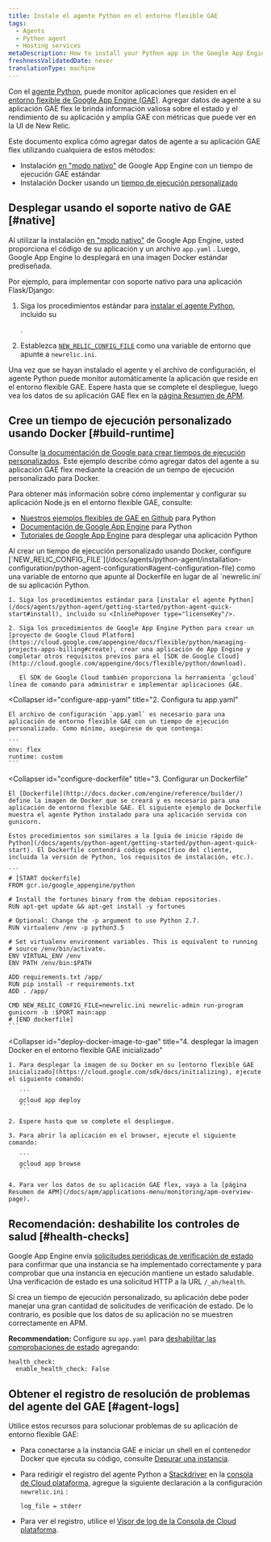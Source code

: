 ```yaml
---
title: Instale el agente Python en el entorno flexible GAE
tags:
  - Agents
  - Python agent
  - Hosting services
metaDescription: How to install your Python app in the Google App Engine (GAE) flexible environment.
freshnessValidatedDate: never
translationType: machine
---
```


Con el [agente Python](/docs/agents/python-agent/getting-started/introduction-new-relic-python), puede monitor aplicaciones que residen en el [entorno flexible de Google App Engine (GAE)](https://cloud.google.com/appengine/docs/flexible/python/). Agregar datos de agente a su aplicación GAE flex le brinda información valiosa sobre el estado y el rendimiento de su aplicación y amplía GAE con métricas que puede ver en la UI de New Relic.

Este documento explica cómo agregar datos de agente a su aplicación GAE flex utilizando cualquiera de estos métodos:

* Instalación [en "modo nativo"](/docs/accounts-partnerships/partnerships/google-cloud-platform-gcp/google-app-engine-environment#native-mode) de Google App Engine con un tiempo de ejecución GAE estándar
* Instalación Docker usando un [tiempo de ejecución personalizado](https://cloud.google.com/appengine/docs/flexible/custom-runtimes/about-custom-runtimes)

## Desplegar usando el soporte nativo de GAE [#native]

Al utilizar la instalación [en "modo nativo"](/docs/accounts-partnerships/partnerships/google-cloud-platform-gcp/google-app-engine-environment#native-mode) de Google App Engine, usted proporciona el código de su aplicación y un archivo `app.yaml` . Luego, Google App Engine lo desplegará en una imagen Docker estándar prediseñada.

Por ejemplo, para implementar con soporte nativo para una aplicación Flask/Django:

1. Siga los procedimientos estándar para [instalar el agente Python](/docs/agents/python-agent/getting-started/python-agent-quick-start#install), incluido su

   <InlinePopover type="licenseKey"/>

   .

2. Establezca [`NEW_RELIC_CONFIG_FILE`](/docs/agents/python-agent/installation-configuration/python-agent-configuration#agent-configuration-file) como una variable de entorno que apunte a `newrelic.ini`.

Una vez que se hayan instalado el agente y el archivo de configuración, el agente Python puede monitor automáticamente la aplicación que reside en el entorno flexible GAE. Espere hasta que se complete el despliegue, luego vea los datos de su aplicación GAE flex en la [página Resumen de APM](/docs/apm/applications-menu/monitoring/apm-overview-page).

## Cree un tiempo de ejecución personalizado usando Docker [#build-runtime]

Consulte [la documentación de Google para crear tiempos de ejecución personalizados](https://cloud.google.com/appengine/docs/flexible/custom-runtimes/build). Este ejemplo describe cómo agregar datos del agente a su aplicación GAE flex mediante la creación de un tiempo de ejecución personalizado para Docker.

Para obtener más información sobre cómo implementar y configurar su aplicación Node.js en el entorno flexible GAE, consulte:

* [Nuestros ejemplos flexibles de GAE en Github](https://github.com/GoogleCloudPlatform/python-docs-samples/tree/master/appengine/flexible) para Python
* [Documentación de Google App Engine](https://cloud.google.com/appengine/docs/flexible/python/) para Python
* [Tutoriales de Google App Engine](https://cloud.google.com/appengine/docs/flexible/python/tutorials) para desplegar una aplicación Python

<CollapserGroup>
  <Collapser
    id="setup-gae"
    title="1. Configure el proyecto GAE e instale dependencia"
  >
    Al crear un tiempo de ejecución personalizado usando Docker, configure [`NEW_RELIC_CONFIG_FILE`](/docs/agents/python-agent/installation-configuration/python-agent-configuration#agent-configuration-file) como una variable de entorno que apunte al Dockerfile en lugar de al `newrelic.ini` de su aplicación Python.

    1. Siga los procedimientos estándar para [instalar el agente Python](/docs/agents/python-agent/getting-started/python-agent-quick-start#install), incluido su <InlinePopover type="licenseKey"/>.

    2. Siga los procedimientos de Google App Engine Python para crear un [proyecto de Google Cloud Platform](https://cloud.google.com/appengine/docs/flexible/python/managing-projects-apps-billing#create), crear una aplicación de App Engine y completar otros requisitos previos para el [SDK de Google Cloud](http://cloud.google.com/appengine/docs/flexible/python/download).

       El SDK de Google Cloud también proporciona la herramienta `gcloud` línea de comando para administrar e implementar aplicaciones GAE.
  </Collapser>

  <Collapser
    id="configure-app-yaml"
    title="2. Configura tu app.yaml"
  >
    El archivo de configuración `app.yaml` es necesario para una aplicación de entorno flexible GAE con un tiempo de ejecución personalizado. Como mínimo, asegúrese de que contenga:

    ```
    env: flex
    runtime: custom
    ```
  </Collapser>

  <Collapser
    id="configure-dockerfile"
    title="3. Configurar un Dockerfile"
  >
    El [Dockerfile](http://docs.docker.com/engine/reference/builder/) define la imagen de Docker que se creará y es necesario para una aplicación de entorno flexible GAE. El siguiente ejemplo de Dockerfile muestra el agente Python instalado para una aplicación servida con gunicorn.

    Estos procedimientos son similares a la [guía de inicio rápido de Python](/docs/agents/python-agent/getting-started/python-agent-quick-start). El Dockerfile contendrá código específico del cliente, incluida la versión de Python, los requisitos de instalación, etc.).

    ```
    # [START dockerfile]
    FROM gcr.io/google_appengine/python

    # Install the fortunes binary from the debian repositories.
    RUN apt-get update && apt-get install -y fortunes

    # Optional: Change the -p argument to use Python 2.7.
    RUN virtualenv /env -p python3.5

    # Set virtualenv environment variables. This is equivalent to running
    # source /env/bin/activate.
    ENV VIRTUAL_ENV /env
    ENV PATH /env/bin:$PATH

    ADD requirements.txt /app/
    RUN pip install -r requirements.txt
    ADD . /app/

    CMD NEW_RELIC_CONFIG_FILE=newrelic.ini newrelic-admin run-program gunicorn -b :$PORT main:app
    # [END dockerfile]
    ```
  </Collapser>

  <Collapser
    id="deploy-docker-image-to-gae"
    title="4. desplegar la imagen Docker en el entorno flexible GAE inicializado"
  >
    1. Para desplegar la imagen de su Docker en su [entorno flexible GAE inicializado](https://cloud.google.com/sdk/docs/initializing), ejecute el siguiente comando:

       ```
       gcloud app deploy
       ```

    2. Espere hasta que se complete el despliegue.

    3. Para abrir la aplicación en el browser, ejecute el siguiente comando:

       ```
       gcloud app browse
       ```

    4. Para ver los datos de su aplicación GAE flex, vaya a la [página Resumen de APM](/docs/apm/applications-menu/monitoring/apm-overview-page).
  </Collapser>
</CollapserGroup>

## Recomendación: deshabilite los controles de salud [#health-checks]

Google App Engine envía [solicitudes periódicas de verificación de estado](https://cloud.google.com/appengine/docs/flexible/python/how-instances-are-managed) para confirmar que una instancia se ha implementado correctamente y para comprobar que una instancia en ejecución mantiene un estado saludable. Una verificación de estado es una solicitud HTTP a la URL `/_ah/health`.

Si crea un tiempo de ejecución personalizado, su aplicación debe poder manejar una gran cantidad de solicitudes de verificación de estado. De lo contrario, es posible que los datos de su aplicación no se muestren correctamente en APM.

<DNT>**Recommendation:**</DNT> Configure su `app.yaml` para [deshabilitar las comprobaciones de estado](https://cloud.google.com/appengine/docs/flexible/python/configuring-your-app-with-app-yaml#health_checks) agregando:

```
health_check:
  enable_health_check: False
```

## Obtener el registro de resolución de problemas del agente del GAE [#agent-logs]

Utilice estos recursos para solucionar problemas de su aplicación de entorno flexible GAE:

* Para conectarse a la instancia GAE e iniciar un shell en el contenedor Docker que ejecuta su código, consulte [Depurar una instancia](https://cloud.google.com/appengine/docs/flexible/python/debugging-an-instance).

* Para redirigir el registro del agente Python a [Stackdriver](http://cloud.google.com/logging/docs/view/logs_viewer_v2) en la [consola de Cloud plataforma](https://cloud.google.com/compute/docs/console), agregue la siguiente declaración a la configuración `newrelic.ini` :

  ```
  log_file = stderr
  ```

* Para ver el registro, utilice el [Visor de log de la Consola de Cloud plataforma](https://cloud.google.com/appengine/docs/flexible/php/writing-application-logs).